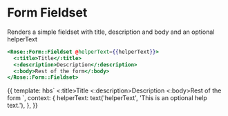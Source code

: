 
<Meta title="Rose|Form/Fieldset" component="Form/Fieldset" />

# Form Fieldset

Renders a simple fieldset with title, description and body and an optional helperText

```handlebars
<Rose::Form::Fieldset @helperText={{helperText}}>
  <:title>Title</:title>
  <:description>Description</:description>
  <:body>Rest of the form</:body>
</Rose::Form::Fieldset>
```

<Preview>
  <Story name="Basic Fieldset">
    {{
      template: hbs`
        <Rose::Form::Fieldset @helperText={{helperText}}>
          <:title>Title</:title>
          <:description>Description</:description>
          <:body>Rest of the form</:body>
        </Rose::Form::Fieldset>`,
      context: {
        helperText: text('helperText', 'This is an optional help text.'),
      },
    }}
  </Story>
</Preview>
